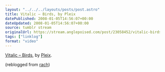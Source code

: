 ```yaml
---
layout: "../../../layouts/posts/post.astro"
title: Vitalic – Birds, by Pleix
datePublished: 2008-01-05T14:56:07+00:00
dateUpdated: 2008-01-05T14:56:07+00:00
source: tumblr stream
originalUrl: https://stream.anglepoised.com/post/23058452/vitalic-birds-by-pleix-reblogged-from-rach
tags: ["linklog"]
format: "video"
---
```



<YouTube id="https://www.youtube.com/watch?v=6RvAjiJzlAo" />

[Vitalic &#8211; Birds][1], by [Pleix][2].

(reblogged from [rach][3])

[1]: https://www.youtube.com/watch?v=6RvAjiJzlAo
[2]: http://www.pleix.net/
[3]: http://rach.tumblr.com/
